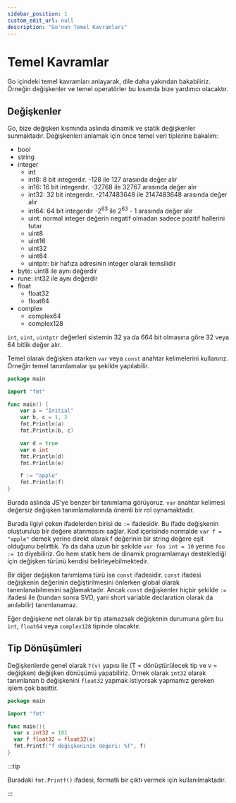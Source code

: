 ```yaml
---
sidebar_position: 1
custom_edit_url: null
description: "Go'nun Temel Kavramları"
---
```


# Temel Kavramlar

Go içindeki temel kavramları anlayarak, dile daha yakından bakabiliriz. Örneğin değişkenler ve temel operatörler bu kısımda bize yardımcı olacaktır.

## Değişkenler

Go, bize değişken kısmında aslında dinamik ve statik değişkenler sunmaktadır. Değişkenleri anlamak için önce temel veri tiplerine bakalım:

- bool
- string
- integer
  - int
  - int8: 8 bit integerdır. -128 ile 127 arasında değer alır
  - in16: 16 bit integerdır. -32768 ile 32767 arasında değer alır
  - int32: 32 bit integerdır. -2147483648 ile 2147483648 arasında değer alır
  - int64: 64 bit integerdır -2<sup>63</sup> ile 2<sup>63</sup> - 1 arasında değer alır 
  - uint: normal integer değerin negatif olmadan sadece pozitif hallerini tutar
  - uint8
  - uint16
  - uint32
  - uint64
  - uintptr: bir hafıza adresinin integer olarak temsilidir
- byte: uint8 ile aynı değerdir
- rune: int32 ile aynı değerdir
- float
  - float32
  - float64
- complex
  - complex64
  - complex128

`int`, `uint`, `uintptr` değerleri sistemin 32 ya da 664 bit olmasına göre 32 veya 64 bitlik değer alır.

Temel olarak değişken atarken `var` veya `const` anahtar kelimelerini kullanırız. Örneğin temel tanımlamalar şu şekilde yapılabilir.

```go
package main

import "fmt"

func main() {
	var a = "Initial"
	var b, c = 1, 2
	fmt.Println(a)
	fmt.Println(b, c)

	var d = true
	var e int
	fmt.Println(d)
	fmt.Println(e)

	f := "apple"
	fmt.Println(f)
}
```

Burada aslında JS'ye benzer bir tanımlama görüyoruz. `var` anahtar kelimesi değersiz değişken tanımlamalarında önemli bir rol oynamaktadır.

Burada ilgiyi çeken ifadelerden birisi de `:=` ifadesidir. Bu ifade değişkenin oluşturulup bir değere atanmasını sağlar. Kod içerisinde normalde `var f = "apple"` demek yerine direkt olarak f değerinin bir string değere eşit olduğunu belirttik. Ya da daha uzun bir şekilde `var foo int = 10` yerine `foo := 10` diyebiliriz. Go hem statik hem de dinamik programlamayı desteklediği için değişken türünü kendisi belirleyebilmektedir.

Bir diğer değişken tanımlama türü ise `const` ifadesidir. `const` ifadesi değişkenin değerinin değiştirilmesini önlerken global olarak tanımlanabilmesini sağlamaktadır. Ancak `const` değişkenler hiçbir şekilde `:=` ifadesi ile (bundan sonra SVD, yani short variable declaration olarak da anılabilir) tanımlanamaz.

Eğer değişkene net olarak bir tip atamazsak değişkenin durumuna göre bu `int`, `float64` veya `complex128` tipinde olacaktır. 

## Tip Dönüşümleri

Değişkenlerde genel olarak `T(v)` yapısı ile (T = dönüştürülecek tip ve v = değişken) değişken dönüşümü yapabiliriz. Örnek olarak `int32` olarak tanımlanan b değişkenini `float32` yapmak istiyorsak yapmamız gereken işlem çok basittir.

```go
package main 

import "fmt"

func main(){
  var x int32 = 101
  var f float32 = float32(x)
  fmt.Printf("f değişkeninin değeri: %T", f)
}
```

:::tip 

Buradaki `fmt.Printf()` ifadesi, formatlı bir çıktı vermek için kullanılmaktadır.

:::



